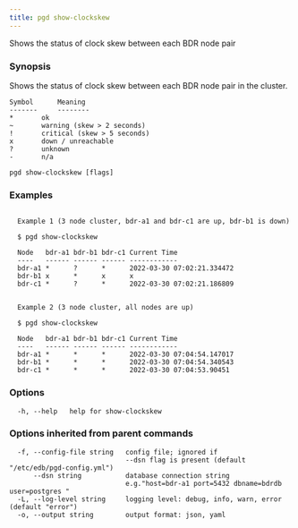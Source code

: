 ```yaml
---
title: pgd show-clockskew
---
```


Shows the status of clock skew between each BDR node pair

### Synopsis


Shows the status of clock skew between each BDR node pair in the cluster.

	Symbol		Meaning
	-------		--------
	*		ok
	~		warning (skew > 2 seconds)
	!		critical (skew > 5 seconds)
	x		down / unreachable
	?		unknown
	-		n/a


```
pgd show-clockskew [flags]
```

### Examples

```

  Example 1 (3 node cluster, bdr-a1 and bdr-c1 are up, bdr-b1 is down)

  $ pgd show-clockskew

  Node   bdr-a1 bdr-b1 bdr-c1 Current Time
  ----   ------ ------ ------ ------------
  bdr-a1 *      ?      *      2022-03-30 07:02:21.334472
  bdr-b1 x      *      x      x
  bdr-c1 *      ?      *      2022-03-30 07:02:21.186809


  Example 2 (3 node cluster, all nodes are up)

  $ pgd show-clockskew

  Node   bdr-a1 bdr-b1 bdr-c1 Current Time
  ----   ------ ------ ------ ------------
  bdr-a1 *      *      *      2022-03-30 07:04:54.147017
  bdr-b1 *      *      *      2022-03-30 07:04:54.340543
  bdr-c1 *      *      *      2022-03-30 07:04:53.90451

```

### Options

```
  -h, --help   help for show-clockskew
```

### Options inherited from parent commands

```
  -f, --config-file string   config file; ignored if
                             --dsn flag is present (default "/etc/edb/pgd-config.yml")
      --dsn string           database connection string
                             e.g."host=bdr-a1 port=5432 dbname=bdrdb user=postgres "
  -L, --log-level string     logging level: debug, info, warn, error (default "error")
  -o, --output string        output format: json, yaml
```
